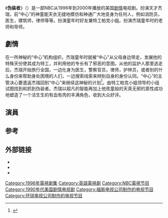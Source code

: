 {{about|美劇|2015年中國大陸諜戰劇|偽裝者 (2015年電視劇)|英国乐团|伪装者 (乐团)}}  
{{expand language|1=en|page=|time=2019-08-27T21:41:05+00:00}}
{{Infobox television
| show_name = 伪装者<br>'''The Pretender'''
| image = 
| caption = 
| format = 剧情
| runtime = 60分钟
| creator = 
| starring = {{tsl|en|Michael T. Weiss|迈克尔·T.维斯}}<br>{{tsl|en|Andrea Parker|安德莉亚·帕克}}<br>{{tsl|en|Patrick Bauchau|帕特里克·宝查}}
| composer = 
|theme_music_composer = 
| country = {{USA}}
| language = [[英语|英语]]
| company = Mitchell/Van Sickle电视发行公司<small>(entire run)</small><br>[[环球电视公司|环球电视公司]]<br>MTM Enterprises <small>(第1季)</small><br>[[20世紀福克斯電視公司|20世紀福克斯電視公司]] <small>(第2-4季)</small>
| distributor = [[NBCUniversal_Television_Distribution|NBCUniversal International Television Distribution]]<br>[[20th_Television|20th Television]] 
| network = [[NBC|NBC]]
| first_aired = 1996年9月19日
| last_aired = 2000年5月13日
| num_seasons = 4
| num_episodes = 86
}}

《'''伪装者'''》（{{lang-en|'''The Pretender'''}}）是一部NBC从1996年到2000年播放的美国[[剧情|剧情]]电视剧。{{tsl|en|Michael T. Weiss|迈克尔·T.维斯}}扮演天才杰瑞，前“中心”的神童能天衣无缝地模仿和神通广大地变身为任何人，例如消防员，医生，建筑师，律师等等。{{tsl|en|Andrea Parker|安德莉亚·帕克}}扮演童年时好友兼特工帕克小姐。{{tsl|en|Patrick Bauchau|帕特里克·宝查}}扮演杰瑞童年时的老师和导师。

==劇情==
在一所神秘的“中心”机构组织，杰瑞童年时就被“中心”从父母身边带走，发展他的特殊天份使其成为特工，并利用他的专长有了邪恶的意图。从他的监护人那里逃走后，杰瑞开始旅行全国，一边化身为医生，警察官员，律师，护林员，或者别的什么身份来帮助身处困境的人们，一边搜索线索来辨别自身的身份认同。“中心”的主管决心要遣返杰瑞回到“中心”来继续这神秘的计划<ref>{{cite web |url=http://www.pretendercentre.com/eps1/pilot.php |title=存档副本 |accessdate=2013-02-22 |deadurl=yes |archiveurl=https://web.archive.org/web/20080510144757/http://www.pretendercentre.com/eps1/pilot.php |archivedate=2008-05-10 }}</ref>。由特工帕克小姐领导的小组试图找到和抓到伪装者。杰瑞以超凡的智能再加上他孩童般的天真无邪的禀性成功地塑造了一个活生生的有血有肉的丰满角色，收到大众好评。

==演員==

==参考==
<references />

== 外部链接 ==
* {{IMDb title|0115320|The Pretender}}
* {{Amg movie|329186|The Pretender}}
* {{豆瓣|1417489|伪装者}}

{{DEFAULTSORT:Pretender, The}}
[[Category:1996年電視劇集|Category:1996年電視劇集]]
[[Category:英語電視劇|Category:英語電視劇]]
[[Category:NBC電視节目|Category:NBC電視节目]]
[[Category:1990年代美国剧情电视剧|Category:1990年代美国剧情电视剧]]
[[Category:福斯电视公司制作的电视节目|Category:福斯电视公司制作的电视节目]]
[[Category:环球电视公司制作的电视节目|Category:环球电视公司制作的电视节目]]